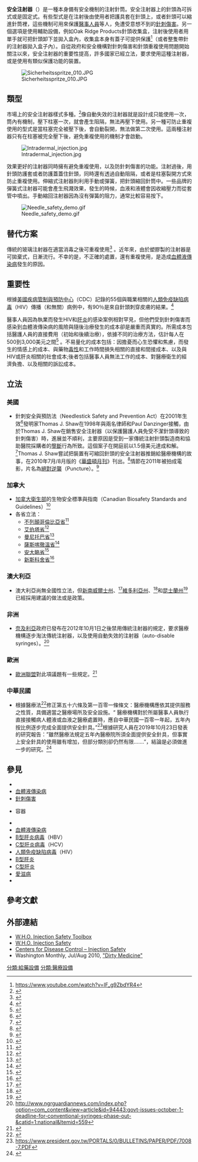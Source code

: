 {{Proofreader needed|en|Safety syringe}}
{{Refimprove|time=20210101}}
{{Medical}}
'''安全注射器'''（{{lang-en|Safety syringe}}）是一種本身備有安全機制的注射針筒。安全注射器上的針頭為可拆式或是固定式。有些型式是在注射後由使用者把護具套在針頭上，或者針頭可以縮進針筒裡，這些機制可用來保護[[醫事人員|醫事人員]]等人，免遭受意想不到的[[針刺傷害|針刺傷害]]。另一個選項是使用輔助設備，例如Oak Ridge Products針頭收集盒，注射後使用者用單手就可把針頭卸下並拋入盒內，收集盒本身有蓋子可提供保護<ref>https://www.youtube.com/watch?v=IF_g9ZbdYR4</ref>（或者整隻帶針的注射器拋入盒子內）。自從政府和安全機構對針刺傷害和針頭重複使用問題開始關注以來，安全注射器的重要性提高，許多國家已經立法，要求使用這種注射器，或是使用有類似保護功能的裝置。

[[File:Sicherheitsspritze_010.JPG|thumb]]

==類型==
市場上的安全注射器樣式多種。<ref>{{cite web |url=https://www.who.int/eht/ps/en/index.html |title=WHO | Safe syringes for injection safety |publisher=[[World_Health_Organization|World Health Organization]] |date=2010-11-30 |accessdate=2012-02-07 |archive-date=2012-10-29 |archive-url=https://web.archive.org/web/20121029052033/http://www.who.int/eht/ps/en/index.html |dead-url=no }}</ref>像自動失效的注射器就是設計成只能使用一次，筒內有機制，壓下柱塞一次，就會產生阻隔，無法再壓下使用。另一種可防止重複使用的型式是當柱塞完全被壓下後，會自動裂開，無法做第二次使用。這兩種注射器只有在柱塞被完全壓下後，避免重複使用的機制才會啟動。

[[File:Intradermal_injection.jpg|thumb]]

效果更好的注射器同時擁有避免重複使用，以及防針刺傷害的功能。注射過後，用針頭防護套或者防護蓋蓋住針頭，同時還有透過自動阻隔，或者是柱塞裂開方式來防止重複使用。伸縮式注射器則利用手動或彈簧，把針頭縮回針筒中。一些品牌的彈簧式注射器可能會產生飛濺效果，發生的時候，血液和液體會因收縮壓力而從套管中噴出。手動縮回注射器因為沒有彈簧的阻力，通常比較容易按下。

[[File:Needle_safety_demo.gif|thumb]]

==替代方案==
傳統的玻璃注射器在適當消毒之後可重複使用<ref>{{cite article
 | url = https://www.who.int/bulletin/archives/77%2810%29812.pdf
 | title = Sterilizable syringes:excessive risk or cost-effective option?
 | author = A. Battersby、R. Feilden、C. Nelson
 | publisher = WHO
 | date = 1999
 | accessdate = 9 December 2020
 | archive-date = 2013-11-01
 | archive-url = https://web.archive.org/web/20131101060953/http://www.who.int/bulletin/archives/77(10)812.pdf
 | dead-url = no
 }}</ref>
。近年來，由於塑膠製的注射器是可拋棄式，日漸流行。不幸的是，不正確的處置，還有重複使用，是造成[[血體液傳染病|血體液傳染病]]發生的原因。

==重要性==
根據[[美國疾病管制與預防中心|美國疾病管制與預防中心]]（CDC）記錄的55個與職業相關的[[人類免疫缺陷病毒|人類免疫缺陷病毒]]（HIV）傳播（和{{link-en|性工作|sex work}}無關）病例中，有90％是來自針頭刺穿皮膚的結果。<ref>{{cite web|url=https://www.who.int/occupational_health/activities/3epidemio.pdf|title=Health Care Worker Health and Safety: Preventing Needlestick Injury and Occupational Exposure to Bloodborne Pathogens|publisher=World Health Organization|author=International Council of Nurses|access-date=2021-01-01|archive-date=2016-03-04|archive-url=https://web.archive.org/web/20160304083028/http://www.who.int/occupational_health/activities/3epidemio.pdf|dead-url=no}}</ref>
 
醫事人員因為執業而發生HIV和[[肝炎|肝炎]]的感染案例相對罕見，但他們受到針刺傷害而感染到血體液傳染病的風險與隨後治療發生的成本卻是嚴重而真實的。所需成本包括醫護人員的直接費用（初始和後續治療），依據不同的治療方法，估計每人在500到3,000美元之間<ref>{{cite article
 | url = https://www.gao.gov/new.items/d0160r.pdf
 | title = Occupational Safety: Selected Cost and Benefit Implications of Needlestick Prevention Devices for Hospitals
 | publisher = United States General Accounting Office
 | date = 17 November 2000
 | accessdate = 2020-12-07
 | archive-date = 2020-10-23
 | archive-url = https://web.archive.org/web/20201023125132/https://www.gao.gov/new.items/d0160r.pdf
 | dead-url = no
 }}</ref>
。不易量化的成本包括：因擔憂而心生恐懼和焦慮，而發生的情感上的成本、與藥物[[毒性|毒性]]和工作時間損失相關的直接和間接成本、以及與HIV或肝炎相關的社會成本;後者包括醫事人員無法工作的成本、對醫療衛生的經濟負擔、以及相關的訴訟成本。

==立法==
 
===美國===
*針刺安全與預防法（Needlestick Safety and Prevention Act）在2001年生效<ref>{{cite web|last=106th Congress|title=Needlestick Safety and Prevention Act|url=http://frwebgate.access.gpo.gov/cgi-bin/getdoc.cgi?dbname=106_cong_public_laws&docid=f:publ430.106|publisher=U.S. Government Printing Office|accessdate=25 February 2012}}</ref>發明家Thomas J. Shaw在1998年與兩名律師{{link-en|Mike Weiss|Mike Weiss}}和Paul Danzinger接觸，由於Thomas J. Shaw在銷售安全注射器（以保護醫護人員免受不潔針頭導致的針刺傷害）時，進展並不順利，主要原因是受到一家傳統注射針頭製造商和協助醫院採購者的[[獨占|壟斷]]行為所致。這個案子在開庭前以1.5億美元達成和解。<ref>{{cite news | url=https://www.nytimes.com/2004/07/03/business/03buyer.html?scp=16&sq=Retractable%20Technologies%20Inc&st=cse | work=The New York Times | title=Syringe Manufacturer Settles Claim of Market Manipulation | date=2004-07-03 | accessdate=25 November 2011 | archive-date=2014-08-12 | archive-url=https://web.archive.org/web/20140812054029/http://www.nytimes.com/2004/07/03/business/03buyer.html?scp=16&sq=Retractable%20Technologies%20Inc&st=cse | dead-url=no }}</ref>Thomas J. Shaw嘗試把裝置有可縮回針頭的安全注射器推銷給醫療機構的故事，在2010年7月/8月版的《[[華盛頓月刊|華盛頓月刊]]》刊出。<ref>{{cite web|last=Blake|first=Mariah|title=Dirty Medicine|url=http://www.washingtonmonthly.com/features/2010/1007.blake.html|publisher=Washington Monthly|accessdate=Jul–Aug 2010|archive-date=2013-01-16|archive-url=https://web.archive.org/web/20130116164228/http://www.washingtonmonthly.com/features/2010/1007.blake.html|dead-url=no}}</ref>情節在2011年被拍成電影，片名為[[絕對逆襲|絕對逆襲]]（Puncture）。<ref>{{cite web|title=Puncture (2011)|url=https://www.imdb.com/title/tt1582248/|publisher=IMDb|accessdate=25 February 2012|archive-date=2020-12-05|archive-url=https://web.archive.org/web/20201205013732/https://www.imdb.com/title/tt1582248/|dead-url=no}}</ref>

===加拿大===
*[[加拿大衛生部|加拿大衛生部]]的生物安全標準與指南（Canadian Biosafety Standards and Guidelines）<ref>{{cite web |url=http://www.phac-aspc.gc.ca/lab-bio/res/blk-acb/lbg-ldmbl-eng.php |title=Laboratory Biosafety Guidelines 3rd Edition 2004 – Pathogen Regulation Directorate |publisher=Public Health Agency of Canada |date=2011-02-18 |accessdate=2012-02-07 |archive-date=2017-12-27 |archive-url=https://web.archive.org/web/20171227132122/http://www.phac-aspc.gc.ca/lab-bio/res/blk-acb/lbg-ldmbl-eng.php |dead-url=no }}</ref>
*各省立法：
**[[不列顛哥倫比亞省|不列顛哥倫比亞省]]<ref>{{cite web |url=http://www2.worksafebc.com/Publications/OHSRegulation/GuidelinePart6.asp#SectionNumber:G6.36_1.1 |title=OHS Guidelines Part 6 Substance Specific Requirements |accessdate=2012-02-07 |archive-date=2016-06-22 |archive-url=https://web.archive.org/web/20160622064634/http://www2.worksafebc.com/Publications/OHSRegulation/GuidelinePart6.asp#SectionNumber:G6.36_1.1 |dead-url=yes }}</ref>
**[[艾伯塔省|艾伯塔省]]<ref>{{cite web|title=OCCUPATIONAL HEALTH AND SAFETY CODE|url=http://employment.alberta.ca/documents/WHS/WHS-LEG_ohsc_2009.pdf|publisher=Government of Alberta|access-date=2021-01-01|archive-date=2012-09-22|archive-url=https://web.archive.org/web/20120922141052/http://employment.alberta.ca/documents/WHS/WHS-LEG_ohsc_2009.pdf|dead-url=no}}</ref>
**[[曼尼托巴省|曼尼托巴省]]<ref>{{cite web |url=http://web2.gov.mb.ca/laws/statutes/2005/c01505e.php |title=The Workplace Safety and Health Amendment Act (Needles in Medical Workplaces) |date=2005-06-09 |accessdate=2012-02-07 |archive-date=2020-08-14 |archive-url=https://web.archive.org/web/20200814204717/http://web2.gov.mb.ca/laws/statutes/2005/c01505e.php |dead-url=no }}</ref>
**[[薩斯喀徹溫省|薩斯喀徹溫省]]<ref>{{cite web|title=Labour Standards Information for the Restaurant and Foodservices Industry|url=http://www.lrws.gov.sk.ca/adx/aspx/adxGetMedia.aspx?DocID=213,94,88,Documents&MediaID=69&Filename=Labour-needle-safe-devices-EN.pdf|publisher=Saskatchewan Ministry of Labour Relations and Workplace Safety|access-date=2021-01-01|archive-date=2012-03-28|archive-url=https://web.archive.org/web/20120328004239/http://www.lrws.gov.sk.ca/adx/aspx/adxGetMedia.aspx?DocID=213,94,88,Documents&MediaID=69&Filename=Labour-needle-safe-devices-EN.pdf|dead-url=no}}</ref>
**[[安大略省|安大略省]]<ref>{{cite web |url=http://www.e-laws.gov.on.ca/html/regs/english/elaws_regs_070474_e.htm |title=Occupational Health and Safety Act – O. Reg. 474/07 |date=2010-07-01 |accessdate=2012-02-07 |archive-date=2014-06-13 |archive-url=https://web.archive.org/web/20140613004903/http://www.e-laws.gov.on.ca/html/regs/english/elaws_regs_070474_e.htm |dead-url=no }}</ref>
**[[新斯科舍省|新斯科舍省]]<ref>{{cite web |url=http://www.gov.ns.ca/just/regulations/regs/snhw.htm |title=Regulations – Safer Needles in Healthcare Workplaces |date= |accessdate=2012-02-07 |archive-date=2012-10-08 |archive-url=https://web.archive.org/web/20121008111208/http://www.gov.ns.ca/just/regulations/regs/snhw.htm |dead-url=no }}</ref>
 
===澳大利亞===
*澳大利亞尚無全國性立法，但[[新南威爾士州|新南威爾士州]]、<ref>{{cite web|title=Sharps Injuries – Prevention in the NSW Public Health System|url=http://www.health.nsw.gov.au/policies/pd/2007/pdf/PD2007_052.pdf|publisher=Department of Health, NSW|access-date=2021-01-01|archive-date=2016-03-16|archive-url=https://web.archive.org/web/20160316191314/http://www0.health.nsw.gov.au/policies/pd/2007/pdf/PD2007_052.pdf|dead-url=no}}</ref>[[維多利亞州|維多利亞州]]、<ref>{{cite web |url=http://www.ohsrep.org.au/hazards/infectious-diseases/needlestick-injuries/index.cfm |title=OHS Reps @ Work : Infectious Diseases – Needlestick Injuries |date=2008-02-25 |accessdate=2012-02-07 |archive-date=2012-03-01 |archive-url=https://web.archive.org/web/20120301225456/http://www.ohsrep.org.au/hazards/infectious-diseases/needlestick-injuries/index.cfm |dead-url=yes }}</ref>和[[昆士蘭州|昆士蘭州]]<ref>{{cite web|title=OCCUPATIONAL EXPOSURES TO BLOOD AND BODY FLUIDS RECOMMENDED PRACTICES FOR PREVENTING HOLLOW-BORE NEEDLESTICK INJURIES|url=http://www.health.qld.gov.au/chrisp/resources/hollbore_rec_prac.pdf|publisher=Centre for Healthcare Related Infection Surveillance and Prevention|access-date=2021-01-01|archive-date=2011-10-27|archive-url=https://web.archive.org/web/20111027103100/http://www.health.qld.gov.au/chrisp/resources/hollbore_rec_prac.pdf|dead-url=yes}}</ref>已經採用建議的做法或是政策。
 
===非洲===
*[[奈及利亞|奈及利亞]]政府已發布在2012年10月1日之後禁用傳統注射器的規定，要求醫療機構逐步淘汰傳統注射器，以及使用自動失效的注射器（auto-disable syringes）。<ref>http://www.ngrguardiannews.com/index.php?option=com_content&view=article&id=94443:govt-issues-october-1-deadline-for-conventional-syringes-phase-out-&catid=1:national&Itemid=559</ref>
 
===歐洲===
*[[歐洲聯盟|歐洲聯盟]]對此項議題有一些規定。<ref>{{cite web|title=COUNCIL DIRECTIVE implementing the Framework Agreement on prevention from sharp injuries in the hospital and healthcare sector concluded by HOSPEEM and EPSU|url=http://register.consilium.europa.eu/pdf/en/10/st07/st07318.en10.pdf|publisher=COUNCIL OF THE EUROPEAN UNION|access-date=2021-01-01|archive-date=2012-03-22|archive-url=https://web.archive.org/web/20120322143608/http://register.consilium.europa.eu/pdf/en/10/st07/st07318.en10.pdf|dead-url=no}}</ref>
 
===中華民國===
*根據醫療法<ref>{{Cite web |url=https://law.moj.gov.tw/LawClass/LawAll.aspx?PCode=L0020021 |title=存档副本 |access-date=2021-01-01 |archive-date=2021-01-17 |archive-url=https://web.archive.org/web/20210117200211/https://law.moj.gov.tw/LawClass/LawAll.aspx?PCode=L0020021 |dead-url=no }}</ref>修正第五十六條及第一百零一條條文：醫療機構應依其提供服務之性質，具備適當之醫療場所及安全設施。“ 醫療機構對於所屬醫事人員執行直接接觸病人體液或血液之醫療處置時，應自中華民國一百零一年起，五年內按比例逐步完成全面提供安全針具。”<ref>https://www.president.gov.tw/PORTALS/0/BULLETINS/PAPER/PDF/7008-7.PDF</ref>根據研究人員在2019年10月23日發表的研究報告：”雖然醫療法規定五年內醫療院所須全面提供安全針具，但事實上安全針具的使用雖有增加，但部分類別卻仍然有限.......”，結論是必須做進一步的研究。<ref>{{cite journal|last= 吳|first= 雪菁|last2= 謝|first2= 曼麗|date= 23 October 2019|title= 台灣安全針具法實施五年後安全針具替換率與針扎率的變化
|url= https://www.airitilibrary.com/Publication/alDetailedMesh?docid=10232141-201910-201910300001-201910300001-509-520
|journal= 台灣公共衛生雜誌|volume= 38|issue= 5|pages= 509 - 520|doi= |access-date= 26 December 2020
}}</ref>

==參見==
{{div col|colwidth=25em}}
*{{link-en|感染預防與控制|Infection prevention and control}}
*[[血體液傳染病|血體液傳染病]]
*[[針刺傷害|針刺傷害]]
*{{link-en|銳利器物廢棄物|Sharps waste}}容器
*{{link-en|傳染性疾病|Infectious disease (medical speciality)}}
*[[血體液傳染病|血體液傳染病]]
*[[B型肝炎病毒|B型肝炎病毒]]（HBV）
*[[C型肝炎病毒|C型肝炎病毒]]（HCV）
*[[人類免疫缺陷病毒|人類免疫缺陷病毒]]（HIV）
*[[乙型肝炎|B型肝炎]]
*[[丙型肝炎|C型肝炎]]
*[[愛滋病|愛滋病]]
*{{link-en|針頭和注射器更換計劃|needle and syringe programme}}
{{div col end}}

==參考文獻==
{{Reflist|2}}
 
==外部連結==
* [https://www.who.int/injection_safety/toolbox/Bundling.pdf W.H.O. Injection Safety Toolbox] {{Wayback|url=https://www.who.int/injection_safety/toolbox/Bundling.pdf |date=20160304045425 }}
* [https://www.who.int/injection_safety/en W.H.O. Injection Safety] {{Wayback|url=https://www.who.int/injection_safety/en |date=20170823221001 }}
* [https://www.cdc.gov/injectionsafety/ Centers for Disease Control – Injection Safety] {{Wayback|url=https://www.cdc.gov/injectionsafety/ |date=20210211073538 }}
* Washington Monthly, Jul/Aug 2010, [http://www.washingtonmonthly.com/features/2010/1007.blake.html "Dirty Medicine"] {{Wayback|url=http://www.washingtonmonthly.com/features/2010/1007.blake.html |date=20130116164228 }}
 
[[分類:給藥設備|分類:給藥設備]]
[[分類:醫療設備|分類:醫療設備]]